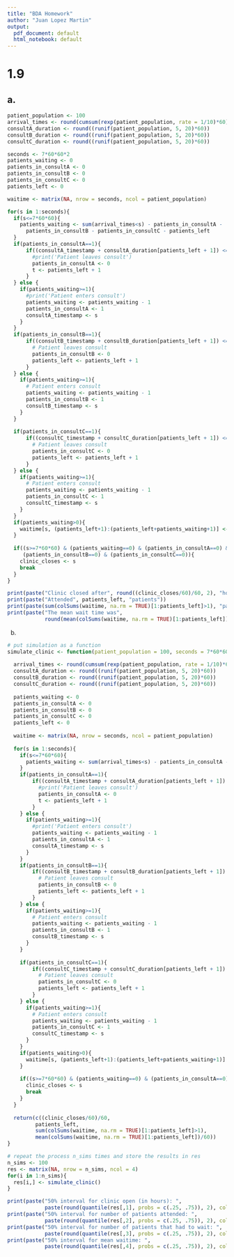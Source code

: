 ---
title: "BDA Homework"
author: "Juan Lopez Martin"
output:
  pdf_document: default
  html_notebook: default
---

# 1.9

## a. 

```{r}
patient_population <- 100
arrival_times <- round(cumsum(rexp(patient_population, rate = 1/10)*60))
consultA_duration <- round((runif(patient_population, 5, 20)*60))
consultB_duration <- round((runif(patient_population, 5, 20)*60))
consultC_duration <- round((runif(patient_population, 5, 20)*60))

seconds <- 7*60*60*2
patients_waiting <- 0
patients_in_consultA <- 0
patients_in_consultB <- 0
patients_in_consultC <- 0
patients_left <- 0

waitime <- matrix(NA, nrow = seconds, ncol = patient_population)

for(s in 1:seconds){
  if(s<=7*60*60){
    patients_waiting <- sum(arrival_times<s) - patients_in_consultA - 
      patients_in_consultB - patients_in_consultC - patients_left
  }
  if(patients_in_consultA==1){
      if((consultA_timestamp + consultA_duration[patients_left + 1]) <= s){
        #print('Patient leaves consult')
        patients_in_consultA <- 0
        t <- patients_left + 1
      }
  } else {
    if(patients_waiting>=1){
      #print('Patient enters consult')
      patients_waiting <- patients_waiting - 1
      patients_in_consultA <- 1
      consultA_timestamp <- s
    }
  }
  if(patients_in_consultB==1){
      if((consultB_timestamp + consultB_duration[patients_left + 1]) <= s){
        # Patient leaves consult
        patients_in_consultB <- 0
        patients_left <- patients_left + 1
      }
  } else {
    if(patients_waiting>=1){
      # Patient enters consult
      patients_waiting <- patients_waiting - 1
      patients_in_consultB <- 1
      consultB_timestamp <- s
    }
  }
    
  if(patients_in_consultC==1){
      if((consultC_timestamp + consultC_duration[patients_left + 1]) <= s){
        # Patient leaves consult
        patients_in_consultC <- 0
        patients_left <- patients_left + 1
      }
  } else {
    if(patients_waiting>=1){
      # Patient enters consult
      patients_waiting <- patients_waiting - 1
      patients_in_consultC <- 1
      consultC_timestamp <- s
    }
  }
  if(patients_waiting>0){
    waitime[s, (patients_left+1):(patients_left+patients_waiting+1)] <- 1
  }
  
  if((s>=7*60*60) & (patients_waiting==0) & (patients_in_consultA==0) & 
     (patients_in_consultB==0) & (patients_in_consultC==0)){
    clinic_closes <- s
    break
  }
}
```

```{r}
print(paste("Clinic closed after", round((clinic_closes/60)/60, 2), "hours"))
print(paste("Attended", patients_left, "patients"))
print(paste(sum(colSums(waitime, na.rm = TRUE)[1:patients_left]>1), "patients waited"))
print(paste("The mean wait time was", 
            round(mean(colSums(waitime, na.rm = TRUE)[1:patients_left])/60, 2), "minutes"))
```

b.

```{r}
# put simulation as a function
simulate_clinic <- function(patient_population = 100, seconds = 7*60*60*2){
  
  arrival_times <- round(cumsum(rexp(patient_population, rate = 1/10)*60))
  consultA_duration <- round((runif(patient_population, 5, 20)*60))
  consultB_duration <- round((runif(patient_population, 5, 20)*60))
  consultC_duration <- round((runif(patient_population, 5, 20)*60))
  
  patients_waiting <- 0
  patients_in_consultA <- 0
  patients_in_consultB <- 0
  patients_in_consultC <- 0
  patients_left <- 0
  
  waitime <- matrix(NA, nrow = seconds, ncol = patient_population)
  
  for(s in 1:seconds){
    if(s<=7*60*60){
      patients_waiting <- sum(arrival_times<s) - patients_in_consultA - patients_in_consultB - patients_in_consultC - patients_left
    }
    if(patients_in_consultA==1){
        if((consultA_timestamp + consultA_duration[patients_left + 1]) <= s){
          #print('Patient leaves consult')
          patients_in_consultA <- 0
          t <- patients_left + 1
        }
    } else {
      if(patients_waiting>=1){
        #print('Patient enters consult')
        patients_waiting <- patients_waiting - 1
        patients_in_consultA <- 1
        consultA_timestamp <- s
      }
    }
    if(patients_in_consultB==1){
        if((consultB_timestamp + consultB_duration[patients_left + 1]) <= s){
          # Patient leaves consult
          patients_in_consultB <- 0
          patients_left <- patients_left + 1
        }
    } else {
      if(patients_waiting>=1){
        # Patient enters consult
        patients_waiting <- patients_waiting - 1
        patients_in_consultB <- 1
        consultB_timestamp <- s
      }
    }
      
    if(patients_in_consultC==1){
        if((consultC_timestamp + consultC_duration[patients_left + 1]) <= s){
          # Patient leaves consult
          patients_in_consultC <- 0
          patients_left <- patients_left + 1
        }
    } else {
      if(patients_waiting>=1){
        # Patient enters consult
        patients_waiting <- patients_waiting - 1
        patients_in_consultC <- 1
        consultC_timestamp <- s
      }
    }
    if(patients_waiting>0){
      waitime[s, (patients_left+1):(patients_left+patients_waiting+1)] <- 1
    }
    
    if((s>=7*60*60) & (patients_waiting==0) & (patients_in_consultA==0) & (patients_in_consultB==0) & (patients_in_consultC==0)){
      clinic_closes <- s
      break
    }
  }
  
  return(c((clinic_closes/60)/60, 
         patients_left, 
         sum(colSums(waitime, na.rm = TRUE)[1:patients_left]>1), 
         mean(colSums(waitime, na.rm = TRUE)[1:patients_left])/60))
}

# repeat the process n_sims times and store the results in res
n_sims <- 100
res <- matrix(NA, nrow = n_sims, ncol = 4)
for(i in 1:n_sims){
  res[i,] <- simulate_clinic()
}

print(paste("50% interval for clinic open (in hours): ", 
            paste(round(quantile(res[,1], probs = c(.25, .75)), 2), collapse = " - ")))
print(paste("50% interval for number of patients attended: ", 
            paste(round(quantile(res[,2], probs = c(.25, .75)), 2), collapse = " - ")))
print(paste("50% interval for number of patients that had to wait: ", 
            paste(round(quantile(res[,3], probs = c(.25, .75)), 2), collapse = " - ")))
print(paste("50% interval for mean waitime: ", 
            paste(round(quantile(res[,4], probs = c(.25, .75)), 2), collapse = " - ")))
```











